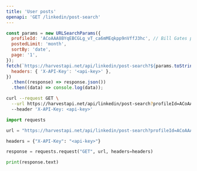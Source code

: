 ```yaml
---
title: 'User posts'
openapi: 'GET /linkedin/post-search'
---
```



<CodeGroup>

```javascript JavaScript
const params = new URLSearchParams({
  profileId: 'ACoAAA8BYqEBCGLg_vT_ca6mMEqkpp9nVffJ3hc', // Bill Gates profile ID
  postedLimit: 'month',
  sortBy: 'date',
  page: '1',
});
fetch(`https://harvestapi.net/api/linkedin/post-search?${params.toString()}`, {
  headers: { 'X-API-Key': '<api-key>' },
})
  .then((response) => response.json())
  .then((data) => console.log(data));
```

```bash cURL
curl --request GET \
  --url https://harvestapi.net/api/linkedin/post-search?profileId=ACoAAA8BYqEBCGLg_vT_ca6mMEqkpp9nVffJ3hc&postedLimit=month&sortBy=date&page=1 \
  --header 'X-API-Key: <api-key>'
```

```python Python
import requests

url = "https://harvestapi.net/api/linkedin/post-search?profileId=ACoAAA8BYqEBCGLg_vT_ca6mMEqkpp9nVffJ3hc&postedLimit=month&sortBy=date&page=1"

headers = {"X-API-Key": "<api-key>"}

response = requests.request("GET", url, headers=headers)

print(response.text)
```

</CodeGroup>

<GetProfileId />
